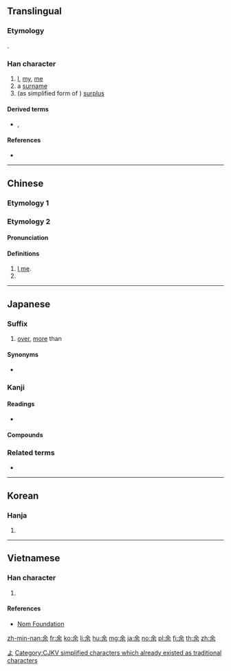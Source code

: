 {{also|佘|尒|餘|馀}}
==Translingual==
{{ja-forms|[[余]]|[[余]]/[[馀]]|[[餘]]}}
===Etymology===
{{Han etyl}}
{{Han compound|舍|八|c1=p|c2=s|ls=psc}}.

===Han character===
{{Han char|rn=9|rad=人|as=05|sn=7|four=80904|canj=OMD|ids=⿱亼朩}}

# [[I]], [[my]], [[me]]
# a [[surname]]
# (as simplified form of {{lang|und|sc=Hani|[[餘]]}}) [[surplus]]

====Derived terms====
* {{lang|und|sc=Hani|[[除]]}}, {{lang|und|sc=Hani|[[餘]]}}

====References====
* {{Han ref|kx=0099.020|dkj=00515|dj=0208.090|hdz=10128.040|uh=4F59|ud=20313|bh=A745|bd=42821}}

----

==Chinese==

===Etymology 1===
{{zh-see|餘}}

===Etymology 2===
{{zh-forms}}

====Pronunciation====
{{zh-pron
|m=yú
|c=jyu4
|mn=î/û
|mn_note=î - vernacular, û - literary
|mc=y
|oc=y
|ma=
|cat=
}}

====Definitions====
{{zh-hanzi}}

# [[I]],[[me]].
# {{surname|lang=zh}}

----

==Japanese==

===Suffix===
{{ja-pos|suffix|よ|kyu=餘}}

# [[over]], [[more]] than

====Synonyms====
* {{ja-r|以上|いじょう}}

===Kanji===
{{ja-kanji|grade=5|rs=人05|style=s|kyu=餘}}

====Readings====
* {{ja-readings|goon=[[よ]] ([[yo]])|kanon=[[よ]] ([[yo]])|kun=[[あまる]] ([[余る]], [[amaru]]), [[われ]] ([[ware]]), [[あまり]] ([[余り]], [[amari]])}}

====Compounds====
{{der5
| {{ja-l|余爽}}
| {{ja-l|余程}}
| {{ja-l|余意}}
| {{ja-l|余韻}}
| {{ja-l|余栄}}
| {{ja-l|余炎}}
| {{ja-l|余煙}}
| {{ja-l|余暇}}
| {{ja-l|余角}}
| {{ja-l|余割}}
| {{ja-l|余寒}}
| {{ja-l|余儀}}
| {{ja-l|余技}}
| {{ja-l|余興}}
| {{ja-l|余業}}
| {{ja-l|余薫}}
| {{ja-l|余慶}}
| {{ja-l|余計}}
| {{ja-l|余弦}}
| {{ja-l|余光}}
| {{ja-l|余香}}
| {{ja-l|余罪}}
| {{ja-l|余財}}
| {{ja-l|余事}}
| {{ja-l|余習}}
| {{ja-l|余臭}}
| {{ja-l|余所}}
| {{ja-l|余剰}}
| {{ja-l|余情}}
| {{ja-l|余色}}
| {{ja-l|余震}}
| {{ja-l|余人}}
| {{ja-l|余塵}}
| {{ja-l|余水吐}}
| {{ja-l|余水路}}
| {{ja-l|余世}}, {{ja-l|余生}}
| {{ja-l|余勢}}
| {{ja-l|余切}}
| {{ja-l|余接}}
| {{ja-l|余賊}}
| {{ja-l|余沢}}
| {{ja-l|余談}}
| {{ja-l|余地}}
| {{ja-l|余滴}}
| {{ja-l|余党}}
| {{ja-l|余得}}
| {{ja-l|余徳}}
| {{ja-l|余日}}
| {{ja-l|余熱}}
| {{ja-l|余念}}
| {{ja-l|余波}}
| {{ja-l|余輩}}
| {{ja-l|余白}}
| {{ja-l|余病}}
| {{ja-l|余風}}
| {{ja-l|余分}}
| {{ja-l|余憤}}
| {{ja-l|余聞}}
| {{ja-l|余弊}}
| {{ja-l|余芳}}
| {{ja-l|余命}}
| {{ja-l|余裕}}
| {{ja-l|余力}}
| {{ja-l|余類}}
| {{ja-l|余齢}}
| {{ja-l|余烈}}
| {{ja-l|余禄}}
| {{ja-l|余録}}
| {{ja-l|余喘}}
| {{ja-l|余殃}}
| {{ja-l|余瀝}}
| {{ja-l|余燼}}
| {{ja-l|余蘊}}
}}

===Related terms===
* {{l|ja|余す}}

[[Category:Japanese suffixes|よ]]

----

==Korean==

===Hanja===
{{ko-hanja|hangeul=여|rv=yeo|mr=yŏ}}

# {{defn|lang=ko|sort=人05}}

----

==Vietnamese==

===Han character===
{{vi-hantu|[[dư]], [[dờ]]|rs=人05}}

# {{defn|lang=vi|sort=人05}}

====References====
* [http://nomfoundation.org/common/nom_details.php?codepoint=4f59 Nom Foundation]

[[Category:CJKV simplified characters which already existed as traditional characters]]

[[zh-min-nan:余]]
[[fr:余]]
[[ko:余]]
[[li:余]]
[[hu:余]]
[[mg:余]]
[[ja:余]]
[[no:余]]
[[pl:余]]
[[fi:余]]
[[th:余]]
[[zh:余]]